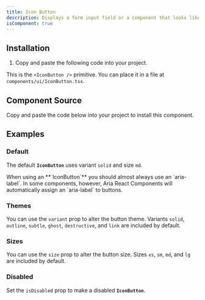 ```yaml
---
title: Icon Button
description: Displays a form input field or a component that looks like an input field.
isComponent: true
---
```


## Installation

1. Copy and paste the following code into your project.

This is the `<IconButton />` primitive. You can place it in a file at `components/ui/IconButton.tsx`.

## Component Source

Copy and paste the code below into your project to install this component.

<ComponentSource src="../../packages/ui/src/IconButton.tsx" />

## Examples

### Default

The default **`IconButton`** uses variant `solid` and size `md`.

<Callout type="note">
  When using an **`IconButton`** you should almost always use an `aria-label`.
  In some components, however, Aria React Components will automatically assign
  an `aria-label` to buttons.
</Callout>

<ComponentExample name="IconButton" story="default" />

### Themes

You can use the `variant` prop to alter the button theme. Variants `solid`, `outline`, `subtle`, `ghost`, `destructive`, and `link` are included by default.

<ComponentExample name="IconButton" story="theme" />

### Sizes

You can use the `size` prop to alter the button size. Sizes `xs`, `sm`, `md`, and `lg` are included by default.

<ComponentExample name="IconButton" story="sizes" />

### Disabled

Set the `isDisabled` prop to make a disabled **`IconButton`**.

<ComponentExample name="IconButton" story="disabled" />
